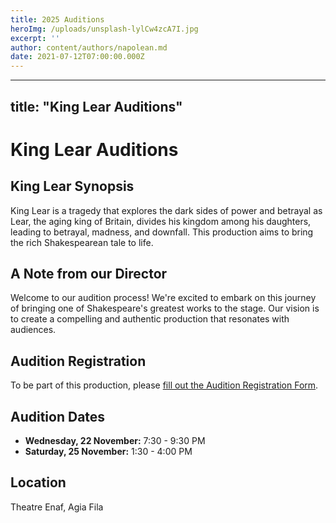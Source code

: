 ```yaml
---
title: 2025 Auditions
heroImg: /uploads/unsplash-lylCw4zcA7I.jpg
excerpt: ''
author: content/authors/napolean.md
date: 2021-07-12T07:00:00.000Z
---
```


***

## title: "King Lear Auditions"

# King Lear Auditions

## King Lear Synopsis

King Lear is a tragedy that explores the dark sides of power and betrayal as Lear, the aging king of Britain, divides his kingdom among his daughters, leading to betrayal, madness, and downfall. This production aims to bring the rich Shakespearean tale to life.

## A Note from our Director

Welcome to our audition process! We're excited to embark on this journey of bringing one of Shakespeare's greatest works to the stage. Our vision is to create a compelling and authentic production that resonates with audiences.

## Audition Registration

To be part of this production, please [fill out the Audition Registration Form](https://example.com/audition-form).

## Audition Dates

* **Wednesday, 22 November:** 7:30 - 9:30 PM
* **Saturday, 25 November:** 1:30 - 4:00 PM

## Location

Theatre Enaf, Agia Fila

